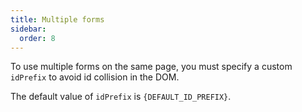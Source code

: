 ```yaml
---
title: Multiple forms
sidebar:
  order: 8
---
```





To use multiple forms on the same page, you must specify a custom `idPrefix`
to avoid id collision in the DOM.

The default value of `idPrefix` is <code>{DEFAULT_ID_PREFIX}</code>.

<Code code={formCode} lang='svelte' />

<FormCard>
  <Form client:only="svelte" />
</FormCard>
